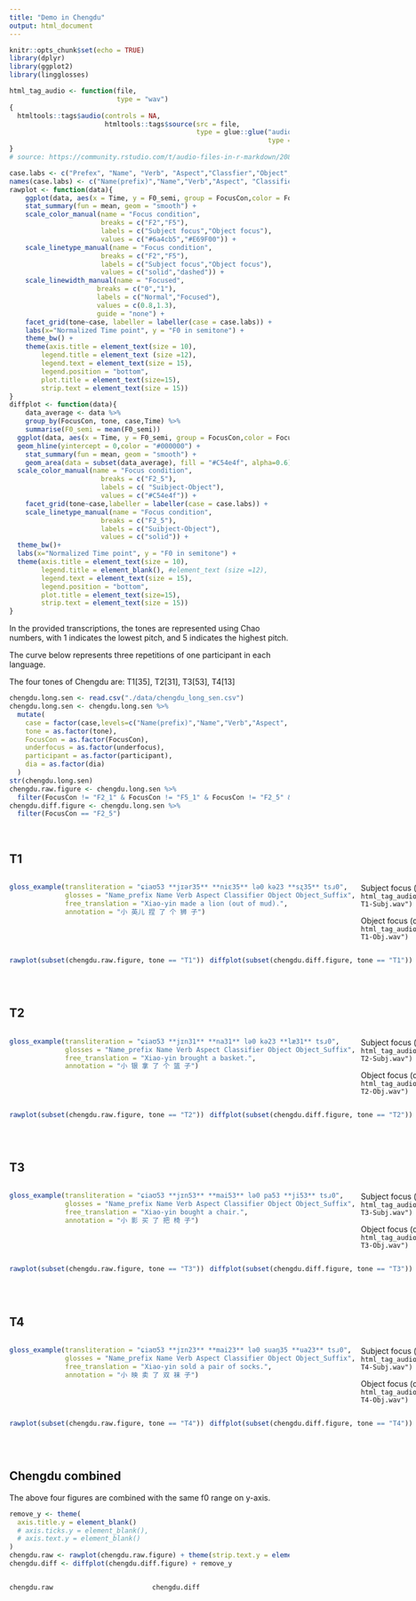 ```yaml
---
title: "Demo in Chengdu"
output: html_document
---
```


```r
knitr::opts_chunk$set(echo = TRUE)
library(dplyr)
library(ggplot2)
library(lingglosses)
```

```r
html_tag_audio <- function(file,
                           type = "wav")
{
  htmltools::tags$audio(controls = NA,
                        htmltools::tags$source(src = file,
                                               type = glue::glue("audio/{type}",
                                                                 type = type)))
}
# source: https://community.rstudio.com/t/audio-files-in-r-markdown/20874/4
```

```r
case.labs <- c("Prefex", "Name", "Verb", "Aspect","Classfier","Object","Suffix")
names(case.labs) <- c("Name(prefix)","Name","Verb","Aspect", "Classifier", "Object","Object(suffix)")
rawplot <- function(data){
    ggplot(data, aes(x = Time, y = F0_semi, group = FocusCon,color = FocusCon, linetype = FocusCon, linewidth = underfocus)) +
    stat_summary(fun = mean, geom = "smooth") +
    scale_color_manual(name = "Focus condition",
                       breaks = c("F2","F5"),
                       labels = c("Subject focus","Object focus"),
                       values = c("#6a4cb5","#E69F00")) +
    scale_linetype_manual(name = "Focus condition",
                       breaks = c("F2","F5"),
                       labels = c("Subject focus","Object focus"),
                       values = c("solid","dashed")) +
    scale_linewidth_manual(name = "Focused",
                      breaks = c("0","1"),
                      labels = c("Normal","Focused"),
                      values = c(0.8,1.3),
                      guide = "none") +
    facet_grid(tone~case, labeller = labeller(case = case.labs)) + 
    labs(x="Normalized Time point", y = "F0 in semitone") +
    theme_bw() +
    theme(axis.title = element_text(size = 10), 
        legend.title = element_text (size =12), 
        legend.text = element_text(size = 15),
        legend.position = "bottom",
        plot.title = element_text(size=15),
        strip.text = element_text(size = 15))
}
diffplot <- function(data){
    data_average <- data %>%
    group_by(FocusCon, tone, case,Time) %>%
    summarise(F0_semi = mean(F0_semi))
  ggplot(data, aes(x = Time, y = F0_semi, group = FocusCon,color = FocusCon)) +
  geom_hline(yintercept = 0,color = "#000000") + 
    stat_summary(fun = mean, geom = "smooth") +
    geom_area(data = subset(data_average), fill = "#C54e4f", alpha=0.6) +
  scale_color_manual(name = "Focus condition",
                       breaks = c("F2_5"),
                       labels = c( "Suibject-Object"),
                       values = c("#C54e4f")) +
    facet_grid(tone~case,labeller = labeller(case = case.labs)) + 
    scale_linetype_manual(name = "Focus condition",
                       breaks = c("F2_5"),
                       labels = c("Suibject-Object"),
                       values = c("solid")) +
  theme_bw()+
  labs(x="Normalized Time point", y = "F0 in semitone") +
  theme(axis.title = element_text(size = 10), 
        legend.title = element_blank(), #element_text (size =12), 
        legend.text = element_text(size = 15),
        legend.position = "bottom",
        plot.title = element_text(size=15),
        strip.text = element_text(size = 15))
}
```

In the provided transcriptions, the tones are represented using Chao numbers, with 1 indicates the lowest pitch, and 5 indicates the highest pitch.

The curve below represents three repetitions of one participant in each language.

The four tones of Chengdu are: T1[35], T2[31], T3[53], T4[13]

```r
chengdu.long.sen <- read.csv("./data/chengdu_long_sen.csv")
chengdu.long.sen <- chengdu.long.sen %>%
  mutate(
    case = factor(case,levels=c("Name(prefix)","Name","Verb","Aspect", "Classifier", "Object","Object(suffix)")),
    tone = as.factor(tone),
    FocusCon = as.factor(FocusCon),
    underfocus = as.factor(underfocus),
    participant = as.factor(participant),
    dia = as.factor(dia)
  )
str(chengdu.long.sen)
chengdu.raw.figure <- chengdu.long.sen %>%
  filter(FocusCon != "F2_1" & FocusCon != "F5_1" & FocusCon != "F2_5" & FocusCon != "F1")
chengdu.diff.figure <- chengdu.long.sen %>%
  filter(FocusCon == "F2_5")
```

\

## T1
:::: {style="display: grid; grid-template-columns: 1fr 1fr; grid-column-gap: 10px;"}
::: {}
```r
gloss_example(transliteration = "ɕiaʊ53 **jɪər35** **niɛ35** lə0 kə23 **sʐ35** tsɹ0",
              glosses = "Name_prefix Name Verb Aspect Classifier Object Object_Suffix",
              free_translation = "Xiao-yin made a lion (out of mud).",
              annotation = "小 英儿 捏 了 个 狮 子")
```
:::
:::{}
Subject focus (blue line)        `r html_tag_audio("Audiofiles_wav/Chengdu-T1-Subj.wav")`

Object focus (orange line)     `r html_tag_audio("Audiofiles_wav/Chengdu-T1-Obj.wav")`
:::
::::



:::: {style="display: grid; grid-template-columns: 1fr 1fr; grid-column-gap: 10px;"}
::: {}

```r
rawplot(subset(chengdu.raw.figure, tone == "T1"))
```
:::

::: {}

```r
diffplot(subset(chengdu.diff.figure, tone == "T1"))
```

:::
::::

\

## T2
:::: {style="display: grid; grid-template-columns: 1fr 1fr; grid-column-gap: 10px;"}
::: {}
```r
gloss_example(transliteration = "ɕiaʊ53 **jɪn31** **na31** lə0 kə23 **læ31** tsɹ0",
              glosses = "Name_prefix Name Verb Aspect Classifier Object Object_Suffix",
              free_translation = "Xiao-yin brought a basket.",
              annotation = "小 银 拿 了 个 篮 子")
```
:::

::: {}
Subject focus (blue line)       `r html_tag_audio("Audiofiles_wav/Chengdu-T2-Subj.wav")`

Object focus (orange line)     `r html_tag_audio("Audiofiles_wav/Chengdu-T2-Obj.wav")`
:::
::::

:::: {style="display: grid; grid-template-columns: 1fr 1fr; grid-column-gap: 10px;"}
::: {}

```r
rawplot(subset(chengdu.raw.figure, tone == "T2"))
```
:::

::: {}

```r
diffplot(subset(chengdu.diff.figure, tone == "T2"))
```

:::
::::

\

## T3
:::: {style="display: grid; grid-template-columns: 1fr 1fr; grid-column-gap: 10px;"}
::: {}
```r
gloss_example(transliteration = "ɕiaʊ53 **jɪn53** **mai53** lə0 pa53 **ji53** tsɹ0",
              glosses = "Name_prefix Name Verb Aspect Classifier Object Object_Suffix",
              free_translation = "Xiao-yin bought a chair.",
              annotation = "小 影 买 了 把 椅 子")
```
:::

::: {}
Subject focus (blue line)       `r html_tag_audio("Audiofiles_wav/Chengdu-T3-Subj.wav")`


Object focus (orange line)      `r html_tag_audio("Audiofiles_wav/Chengdu-T3-Obj.wav")`
:::
::::

:::: {style="display: grid; grid-template-columns: 1fr 1fr; grid-column-gap: 10px;"}
::: {}

```r
rawplot(subset(chengdu.raw.figure, tone == "T3"))
```
:::

::: {}

```r
diffplot(subset(chengdu.diff.figure, tone == "T3"))
```

:::
::::

\

## T4
:::: {style="display: grid; grid-template-columns: 1fr 1fr; grid-column-gap: 10px;"}
::: {}
```r
gloss_example(transliteration = "ɕiaʊ53 **jɪn23** **mai23** lə0 suaŋ35 **ua23** tsɹ0",
              glosses = "Name_prefix Name Verb Aspect Classifier Object Object_Suffix",
              free_translation = "Xiao-yin sold a pair of socks.",
              annotation = "小 映 卖 了 双 袜 子")
```
:::

::: {}
Subject focus (blue line)      `r html_tag_audio("Audiofiles_wav/Chengdu-T4-Subj.wav")`

Object focus (orange line)       `r html_tag_audio("Audiofiles_wav/Chengdu-T4-Obj.wav")`
:::
::::

:::: {style="display: grid; grid-template-columns: 1fr 1fr; grid-column-gap: 10px;"}
::: {}

```r
rawplot(subset(chengdu.raw.figure, tone == "T4"))
```
:::

::: {}

```r
diffplot(subset(chengdu.diff.figure, tone == "T4"))
```

:::
::::

\

## Chengdu combined

The above four figures are combined with the same f0 range on y-axis.

```r
remove_y <- theme(
  axis.title.y = element_blank()
  # axis.ticks.y = element_blank(),
  # axis.text.y = element_blank()
)
chengdu.raw <- rawplot(chengdu.raw.figure) + theme(strip.text.y = element_blank())
chengdu.diff <- diffplot(chengdu.diff.figure) + remove_y
```


:::: {style="display: grid; grid-template-columns: 1fr 1fr; grid-column-gap: 10px;"}
::: {}

```r
chengdu.raw
```
:::

::: {}

```r
chengdu.diff
```

:::
::::